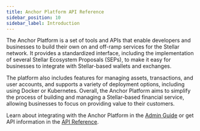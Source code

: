 ```yaml
---
title: Anchor Platform API Reference
sidebar_position: 10
sidebar_label: Introduction
---
```


The Anchor Platform is a set of tools and APIs that enable developers and businesses to build their own on and off-ramp services for the Stellar network. It provides a standardized interface, including the implementation of several Stellar Ecosystem Proposals (SEPs), to make it easy for businesses to integrate with Stellar-based wallets and exchanges.

The platform also includes features for managing assets, transactions, and user accounts, and supports a variety of deployment options, including using Docker or Kubernetes. Overall, the Anchor Platform aims to simplify the process of building and managing a Stellar-based financial service, allowing businesses to focus on providing value to their customers.

Learn about integrating with the Anchor Platform in the [Admin Guide](./admin-guide/README.mdx) or get API information in the [API Reference](./api-reference/README.mdx).